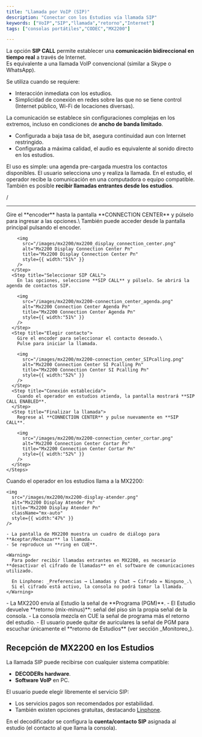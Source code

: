 ```yaml
---
title: "Llamada por VoIP (SIP)"
description: "Conectar con los Estudios vía llamada SIP"
keywords: ["VoIP","SIP","llamada","retorno","Internet"]
tags: ["consolas portátiles","CODEC","MX2200"]

---
```


La opción **SIP CALL** permite establecer una **comunicación bidireccional en tiempo real** a través de Internet.\
Es equivalente a una llamada VoIP convencional (similar a Skype o WhatsApp).

Se utiliza cuando se requiere:

- Interacción inmediata con los estudios.
- Simplicidad de conexión en redes sobre las que no se tiene control (Internet público, Wi-Fi de locaciones diversas).

La comunicación se establece sin configuraciones complejas en los extremos, incluso en condiciones de **ancho de banda limitado**.

- Configurada a baja tasa de bit, asegura continuidad aun con Internet restringido.
- Configurada a máxima calidad, el audio es equivalente al sonido directo en los estudios.

El uso es simple: una agenda pre-cargada muestra los contactos disponibles. El usuario selecciona uno y realiza la llamada. En el estudio, el operador recibe la comunicación en una computadora o equipo compatible. También es posible **recibir llamadas entrantes desde los estudios**.

/

---

<Tabs>
  <Tab title="Realizar llamada SIP">
    <Steps>
      <Step title="Acceder al Connection Center">
        Gire el **encoder** hasta la pantalla **CONNECTION CENTER** y púlselo para ingresar a las opciones.\
        También puede acceder desde la pantalla principal pulsando el encoder.

        <img
          src="/images/mx2200/mx2200_display_connection_center.png"
          alt="Mx2200 Display Connection Center Pn"
          title="Mx2200 Display Connection Center Pn"
          style={{ width:"51%" }}
        />
      </Step>
      <Step title="Seleccionar SIP CALL">
        En las opciones, seleccione **SIP CALL** y púlselo. Se abrirá la agenda de contactos SIP.

        <img
          src="/images/mx2200/mx2200-connection_center_agenda.png"
          alt="Mx2200 Connection Center Agenda Pn"
          title="Mx2200 Connection Center Agenda Pn"
          style={{ width:"51%" }}
        />
      </Step>
      <Step title="Elegir contacto">
        Gire el encoder para seleccionar el contacto deseado.\
        Pulse para iniciar la llamada.

        <img
          src="/images/mx2200/mx2200-connection_center_SIPcalling.png"
          alt="Mx2200 Connection Center SI Pcalling Pn"
          title="Mx2200 Connection Center SI Pcalling Pn"
          style={{ width:"52%" }}
        />
      </Step>
      <Step title="Conexión establecida">
        Cuando el operador en estudios atienda, la pantalla mostrará **SIP CALL ENABLED**.
      </Step>
      <Step title="Finalizar la llamada">
        Regrese al **CONNECTION CENTER** y pulse nuevamente en **SIP CALL**.

        <img
          src="/images/mx2200/mx2200-connection_center_cortar.png"
          alt="Mx2200 Connection Center Cortar Pn"
          title="Mx2200 Connection Center Cortar Pn"
          style={{ width:"52%" }}
        />
      </Step>
    </Steps>
  </Tab>
  <Tab title="Recibir llamada SIP">
    Cuando el operador en los estudios llama a la MX2200:

    <img
      src="/images/mx2200/mx2200-display-atender.png"
      alt="Mx2200 Display Atender Pn"
      title="Mx2200 Display Atender Pn"
      className="mx-auto"
      style={{ width:"47%" }}
    />

    - La pantalla de MX2200 muestra un cuadro de diálogo para **Aceptar/Rechazar** la llamada.
    - Se reproduce un **ring en CUE**.

    <Warning>
      Para poder recibir llamadas entrantes en MX2200, es necesario **desactivar el cifrado de llamadas** en el software de comunicaciones utilizado.

      En Linphone: _Preferencias → Llamadas y Chat → Cifrado = Ninguno_.\
      Si el cifrado está activo, la consola no podrá tomar la llamada.
    </Warning>
  </Tab>
  <Tab title="Retorno desde Estudio">
    - La MX2200 envía al Estudio la señal de **Programa (PGM)**.
    - El Estudio devuelve **retorno (mix-minus)**: señal del piso sin la propia señal de la consola.
    - La consola mezcla en CUE la señal de programa más el retorno del estudio.
    - El usuario puede quitar de auriculares la señal de PGM para escuchar únicamente el **retorno de Estudios** (ver sección _Monitoreo_).
  </Tab>
</Tabs>

## Recepción de MX2200 en los Estudios

La llamada SIP puede recibirse con cualquier sistema compatible:

- **DECODERs hardware**.
- **Software VoIP** en PC.

El usuario puede elegir libremente el servicio SIP:

- Los servicios pagos son recomendados por estabilidad.
- También existen opciones gratuitas, destacando [Linphone](https://www.linphone.org).

En el decodificador se configura la **cuenta/contacto SIP** asignada al estudio (el contacto al que llama la consola).